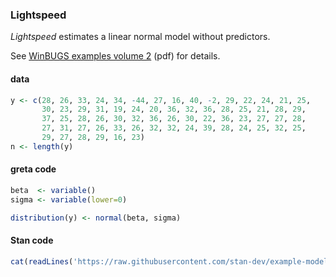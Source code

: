### Lightspeed

*Lightspeed* estimates a linear normal model without predictors.

See [WinBUGS examples volume 2](https://www.mrc-bsu.cam.ac.uk/wp-content/uploads/WinBUGS_Vol2.pdf) (pdf) for details.


#### data
<div class="data">
```r
y <- c(28, 26, 33, 24, 34, -44, 27, 16, 40, -2, 29, 22, 24, 21, 25, 
       30, 23, 29, 31, 19, 24, 20, 36, 32, 36, 28, 25, 21, 28, 29, 
       37, 25, 28, 26, 30, 32, 36, 26, 30, 22, 36, 23, 27, 27, 28, 
       27, 31, 27, 26, 33, 26, 32, 32, 24, 39, 28, 24, 25, 32, 25, 
       29, 27, 28, 29, 16, 23)
n <- length(y)
```
</div>

#### greta code
```r
beta  <- variable()
sigma <- variable(lower=0)

distribution(y) <- normal(beta, sigma)
```

#### Stan code
<div class="stan">
```r
cat(readLines('https://raw.githubusercontent.com/stan-dev/example-models/master/ARM/Ch.8/lightspeed.stan'), sep = '\n')
```
</div>
